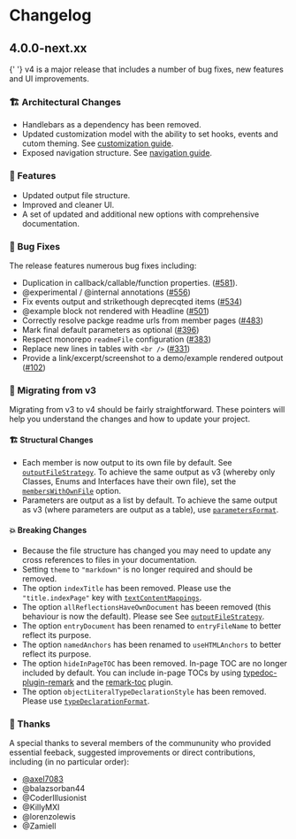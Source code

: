 
# Changelog

## 4.0.0-next.xx

<Callout>
  {' '}
  v4 is a major release that includes a number of bug fixes, new features and UI
  improvements.
</Callout>

### 🏗 Architectural Changes

- Handlebars as a dependency has been removed.
- Updated customization model with the ability to set hooks, events and cutom theming. See [customization guide]().
- Exposed navigation structure. See [navigation guide]().

### 🌟 Features

- Updated output file structure.
- Improved and cleaner UI.
- A set of updated and additional new options with comprehensive documentation.

### 🐛 Bug Fixes

The release features numerous bug fixes including:

- Duplication in callback/callable/function properties. ([#581](https://github.com/tgreyuk/typedoc-plugin-markdown/issues/581)).
- @experimental / @internal annotations ([#556](https://github.com/tgreyuk/typedoc-plugin-markdown/issues/556))
- Fix events output and strikethough deprecqted items ([#534](https://github.com/tgreyuk/typedoc-plugin-markdown/issues/534))
- @example block not rendered with Headline ([#501](https://github.com/tgreyuk/typedoc-plugin-markdown/issues/501))
- Correctly resolve packge readme urls from member pages ([#483](https://github.com/tgreyuk/typedoc-plugin-markdown/issues/483))
- Mark final default parameters as optional ([#396](https://github.com/tgreyuk/typedoc-plugin-markdown/issues/396))
- Respect monorepo `readmeFile` configuration ([#383](https://github.com/tgreyuk/typedoc-plugin-markdown/issues/383))
- Replace new lines in tables with `<br />` ([#331](https://github.com/tgreyuk/typedoc-plugin-markdown/issues/331))
- Provide a link/excerpt/screenshot to a demo/example rendered outpout ([#102](https://github.com/tgreyuk/typedoc-plugin-markdown/issues/102))

### 🚀 Migrating from v3

Migrating from v3 to v4 should be fairly straightforward. These pointers will help you understand the changes and how to update your project.

#### 🏗️ Structural Changes

- Each member is now output to its own file by default. See [`outputFileStrategy`](/docs/options#outputfilestrategy). To achieve the same output as v3 (whereby only Classes, Enums and Interfaces have their own file), set the [`membersWithOwnFile`](/docs/options#memberswithownfile) option.
- Parameters are output as a list by default. To achieve the same output as v3 (where parameters are output as a table), use [`parametersFormat`](/docs/options#parametersformat).

#### 💥 Breaking Changes

- Because the file structure has changed you may need to update any cross references to files in your documentation.
- Setting `theme` to `"markdown"` is no longer required and should be removed.
- The option `indexTitle` has been removed. Please use the `"title.indexPage"` key with [`textContentMappings`](/docs/options#textcontentmappings).
- The option `allReflectionsHaveOwnDocument` has beeen removed (this behaviour is now the default). Please see See [`outputFileStrategy`](/docs/options#outputfilestrategy).
- The option `entryDocument` has been renamed to `entryFileName` to better reflect its purpose.
- The option `namedAnchors` has been renamed to `useHTMLAnchors` to better reflect its purpose.
- The option `hideInPageTOC` has been removed. In-page TOC are no longer included by default. You can include in-page TOCs by using [typedoc-plugin-remark](/plugins/remark) and the [remark-toc](plugins/remark/suggested-plugins#remark-toc) plugin.
- The option `objectLiteralTypeDeclarationStyle` has been removed. Please use [`typeDeclarationFormat`](/docs/options#typedeclarationformat).

### 🙏 Thanks

A special thanks to several members of the commununity who provided essential feeback, suggested improvements or direct contributions, including (in no particular order):

- [@axel7083](https://github.com/axel7083)
- @balazsorban44
- @CoderIllusionist
- @KillyMXI
- @lorenzolewis
- @Zamiell
